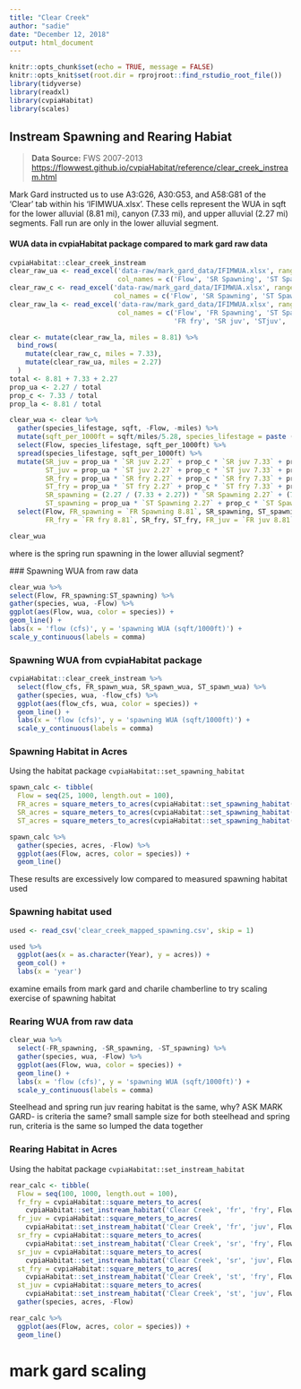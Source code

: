```yaml
---
title: "Clear Creek"
author: "sadie"
date: "December 12, 2018"
output: html_document
---
```


```r
knitr::opts_chunk$set(echo = TRUE, message = FALSE)
knitr::opts_knit$set(root.dir = rprojroot::find_rstudio_root_file())
library(tidyverse)
library(readxl)
library(cvpiaHabitat)
library(scales)
```

## Instream Spawning and Rearing Habiat

> **Data Source:** FWS 2007-2013
> <https://flowwest.github.io/cvpiaHabitat/reference/clear_creek_instream.html>

Mark Gard instructed us to use A3:G26, A30:G53, and A58:G81 of the 'Clear' tab
within his 'IFIMWUA.xlsx'. These cells represent the WUA in sqft for the lower
alluvial (8.81 mi), canyon (7.33 mi), and upper alluvial (2.27 mi) segments.
Fall run are only in the lower alluvial segment.



#### WUA data in cvpiaHabitat package compared to mark gard raw data
```r
cvpiaHabitat::clear_creek_instream
clear_raw_ua <- read_excel('data-raw/mark_gard_data/IFIMWUA.xlsx', range = "A3:G26", sheet = 'Clear', 
                           col_names = c('Flow', 'SR Spawning', 'ST Spawning', 'SR fry', 'ST fry', 'SR juv', 'ST juv'))
clear_raw_c <- read_excel('data-raw/mark_gard_data/IFIMWUA.xlsx', range = "A30:G53", sheet = 'Clear',
                          col_names = c('Flow', 'SR Spawning', 'ST Spawning', 'SR fry', 'ST fry', 'SR juv', 'ST juv'))
clear_raw_la <- read_excel('data-raw/mark_gard_data/IFIMWUA.xlsx', range = "A58:I81", sheet = 'Clear',
                           col_names = c('Flow', 'FR Spawning', 'ST Spawning', 'SR fry', 'ST fry',
                                         'FR fry', 'SR juv', 'STjuv', 'FR juv'))

clear <- mutate(clear_raw_la, miles = 8.81) %>%
  bind_rows(
    mutate(clear_raw_c, miles = 7.33),
    mutate(clear_raw_ua, miles = 2.27)
  )
total <- 8.81 + 7.33 + 2.27
prop_ua <- 2.27 / total
prop_c <- 7.33 / total
prop_la <- 8.81 / total

clear_wua <- clear %>%
  gather(species_lifestage, sqft, -Flow, -miles) %>%
  mutate(sqft_per_1000ft = sqft/miles/5.28, species_lifestage = paste (species_lifestage, miles)) %>%
  select(Flow, species_lifestage, sqft_per_1000ft) %>%
  spread(species_lifestage, sqft_per_1000ft) %>%
  mutate(SR_juv = prop_ua * `SR juv 2.27` + prop_c * `SR juv 7.33` + prop_la * `SR juv 8.81`,
         ST_juv = prop_ua * `ST juv 2.27` + prop_c * `ST juv 7.33` + prop_la * `ST juv 8.81`,
         SR_fry = prop_ua * `SR fry 2.27` + prop_c * `SR fry 7.33` + prop_la * `SR fry 8.81`,
         ST_fry = prop_ua * `ST fry 2.27` + prop_c * `ST fry 7.33` + prop_la * `ST fry 8.81`,
         SR_spawning = (2.27 / (7.33 + 2.27)) * `SR Spawning 2.27` + (7.33 / (7.33 + 2.27)) * `SR Spawning 7.33`,
         ST_spawning = prop_ua * `ST Spawning 2.27` + prop_c * `ST Spawning 7.33` + prop_la * `ST Spawning 8.81`) %>%
  select(Flow, FR_spawning = `FR Spawning 8.81`, SR_spawning, ST_spawning,
         FR_fry = `FR fry 8.81`, SR_fry, ST_fry, FR_juv = `FR juv 8.81`, SR_juv, ST_juv)

clear_wua
```
where is the spring run spawning in the lower alluvial segment?

  ### Spawning WUA from raw data

  ```r
clear_wua %>%
  select(Flow, FR_spawning:ST_spawning) %>%
  gather(species, wua, -Flow) %>%
  ggplot(aes(Flow, wua, color = species)) +
  geom_line() +
  labs(x = 'flow (cfs)', y = 'spawning WUA (sqft/1000ft)') +
  scale_y_continuous(labels = comma)
```

### Spawning WUA from cvpiaHabitat package

```r
cvpiaHabitat::clear_creek_instream %>%
  select(flow_cfs, FR_spawn_wua, SR_spawn_wua, ST_spawn_wua) %>%
  gather(species, wua, -flow_cfs) %>%
  ggplot(aes(flow_cfs, wua, color = species)) +
  geom_line() +
  labs(x = 'flow (cfs)', y = 'spawning WUA (sqft/1000ft)') +
  scale_y_continuous(labels = comma)
```


### Spawning Habitat in Acres
Using the habitat package `cvpiaHabitat::set_spawning_habitat`

```r
spawn_calc <- tibble(
  Flow = seq(25, 1000, length.out = 100),
  FR_acres = square_meters_to_acres(cvpiaHabitat::set_spawning_habitat('Clear Creek', 'fr', Flow)),
  SR_acres = square_meters_to_acres(cvpiaHabitat::set_spawning_habitat('Clear Creek', 'sr', Flow)),
  ST_acres = square_meters_to_acres(cvpiaHabitat::set_spawning_habitat('Clear Creek', 'st', Flow)))

spawn_calc %>%
  gather(species, acres, -Flow) %>%
  ggplot(aes(Flow, acres, color = species)) +
  geom_line()

```

These results are excessively low compared to measured spawning habitat used

### Spawning habitat used
```r
used <- read_csv('clear_creek_mapped_spawning.csv', skip = 1)

used %>%
  ggplot(aes(x = as.character(Year), y = acres)) +
  geom_col() +
  labs(x = 'year')
```

examine emails from mark gard and charile chamberline to try scaling exercise of spawning habitat


### Rearing WUA from raw data
```r
clear_wua %>%
  select(-FR_spawning, -SR_spawning, -ST_spawning) %>%
  gather(species, wua, -Flow) %>%
  ggplot(aes(Flow, wua, color = species)) +
  geom_line() +
  labs(x = 'flow (cfs)', y = 'spawning WUA (sqft/1000ft)') +
  scale_y_continuous(labels = comma)
```

Steelhead and spring run juv rearing habitat is the same, why?
  ASK MARK GARD- is criteria the same?
  small sample size for both steelhead and spring run, criteria is the same so lumped the data together


### Rearing Habitat in Acres
Using the habitat package `cvpiaHabitat::set_instream_habitat`

```r
rear_calc <- tibble(
  Flow = seq(100, 1000, length.out = 100),
  fr_fry = cvpiaHabitat::square_meters_to_acres(
    cvpiaHabitat::set_instream_habitat('Clear Creek', 'fr', 'fry', Flow)),
  fr_juv = cvpiaHabitat::square_meters_to_acres(
    cvpiaHabitat::set_instream_habitat('Clear Creek', 'fr', 'juv', Flow)),
  sr_fry = cvpiaHabitat::square_meters_to_acres(
    cvpiaHabitat::set_instream_habitat('Clear Creek', 'sr', 'fry', Flow)),
  sr_juv = cvpiaHabitat::square_meters_to_acres(
    cvpiaHabitat::set_instream_habitat('Clear Creek', 'sr', 'juv', Flow)),
  st_fry = cvpiaHabitat::square_meters_to_acres(
    cvpiaHabitat::set_instream_habitat('Clear Creek', 'st', 'fry', Flow)),
  st_juv = cvpiaHabitat::square_meters_to_acres(
    cvpiaHabitat::set_instream_habitat('Clear Creek', 'st', 'juv', Flow))) %>%
  gather(species, acres, -Flow)

rear_calc %>%
  ggplot(aes(Flow, acres, color = species)) +
  geom_line()

```

# mark gard scaling

